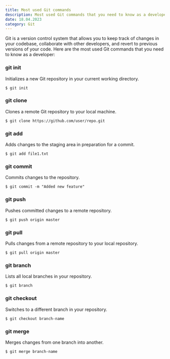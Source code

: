 ```yaml
---
title: Most used Git commands
description: Most used Git commands that you need to know as a developer.
date: 18.04.2023
category: Git
---
```


Git is a version control system that allows you to keep track of changes in your codebase, collaborate with other developers, and revert to previous versions of your code. Here are the most used Git commands that you need to know as a developer:

### git init

Initializes a new Git repository in your current working directory.

```shell
$ git init
```

### git clone

Clones a remote Git repository to your local machine.

```shell
$ git clone https://github.com/user/repo.git
```

### git add

Adds changes to the staging area in preparation for a commit.

```shell
$ git add file1.txt
```

### git commit

Commits changes to the repository.

```shell
$ git commit -m "Added new feature"
```

### git push

Pushes committed changes to a remote repository.

```shell
$ git push origin master
```

### git pull

Pulls changes from a remote repository to your local repository.

```shell
$ git pull origin master
```

### git branch

Lists all local branches in your repository.

```shell
$ git branch
```

### git checkout

Switches to a different branch in your repository.

```shell
$ git checkout branch-name
```

### git merge

Merges changes from one branch into another.

```shell
$ git merge branch-name
```
